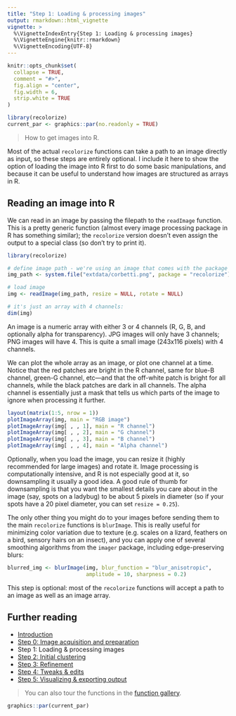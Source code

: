 ```yaml
---
title: "Step 1: Loading & processing images"
output: rmarkdown::html_vignette
vignette: >
  %\VignetteIndexEntry{Step 1: Loading & processing images}
  %\VignetteEngine{knitr::rmarkdown}
  %\VignetteEncoding{UTF-8}
---
```


```r
knitr::opts_chunk$set(
  collapse = TRUE,
  comment = "#>", 
  fig.align = "center",
  fig.width = 6,
  strip.white = TRUE
)
```

```r
library(recolorize)
current_par <- graphics::par(no.readonly = TRUE)
```

> How to get images into R.

Most of the actual `recolorize` functions can take a path to an image directly as input, so these steps are entirely optional. I include it here to show the option of loading the image into R first to do some basic manipulations, and because it can be useful to understand how images are structured as arrays in R.

## Reading an image into R

We can read in an image by passing the filepath to the `readImage` function. This is a pretty generic function (almost every image processing package in R has something similar); the `recolorize` version doesn't even assign the output to a special class (so don't try to print it).

```r
library(recolorize)

# define image path - we're using an image that comes with the package
img_path <- system.file("extdata/corbetti.png", package = "recolorize")

# load image
img <- readImage(img_path, resize = NULL, rotate = NULL)

# it's just an array with 4 channels:
dim(img)
```

An image is a numeric array with either 3 or 4 channels (R, G, B, and optionally alpha for transparency). JPG images will only have 3 channels; PNG images will have 4. This is quite a small image (243x116 pixels) with 4 channels.

We can plot the whole array as an image, or plot one channel at a time. Notice that the red patches are bright in the R channel, same for blue-B channel, green-G channel, etc—and that the off-white patch is bright for all channels, while the black patches are dark in all channels. The alpha channel is essentially just a mask that tells us which parts of the image to ignore when processing it further.

```r
layout(matrix(1:5, nrow = 1))
plotImageArray(img, main = "RGB image")
plotImageArray(img[ , , 1], main = "R channel")
plotImageArray(img[ , , 2], main = "G channel")
plotImageArray(img[ , , 3], main = "B channel")
plotImageArray(img[ , , 4], main = "Alpha channel")
```

Optionally, when you load the image, you can resize it (highly recommended for large images) and rotate it. Image processing is computationally intensive, and R is not especially good at it, so downsampling it usually a good idea. A good rule of thumb for downsampling is that you want the smallest details you care about in the image (say, spots on a ladybug) to be about 5 pixels in diameter (so if your spots have a 20 pixel diameter, you can set `resize = 0.25`).

The only other thing you might do to your images before sending them to the main `recolorize` functions is `blurImage`. This is really useful for minimizing color variation due to texture (e.g. scales on a lizard, feathers on a bird, sensory hairs on an insect), and you can apply one of several smoothing algorithms from the `imager` package, including edge-preserving blurs:

```r
blurred_img <- blurImage(img, blur_function = "blur_anisotropic",
                         amplitude = 10, sharpness = 0.2)
```

This step is optional: most of the `recolorize` functions will accept a path to an image as well as an image array.

## Further reading

* [Introduction](Introduction.html)  
* [Step 0: Image acquisition and preparation](step00_prep.html)  
* Step 1: Loading & processing images
* [Step 2: Initial clustering](step02_initial_cluster.html)  
* [Step 3: Refinement](step03_refinement.html)  
* [Step 4: Tweaks & edits](step04_manual_tweak.html)  
* [Step 5: Visualizing & exporting output](step05_visualization_export.html)  

> You can also tour the functions in the [function gallery](gallery.html).


```r
graphics::par(current_par)
```

